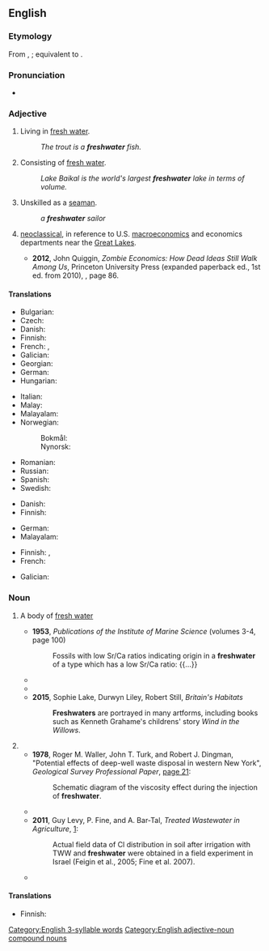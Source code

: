 {{also|Freshwater|fresh water|fresh-water}}
==English==

===Etymology===
From {{inh|en|enm|freche watur}}, {{m|enm|fresshe water}}; equivalent to {{compound|en|fresh|water}}.

===Pronunciation===
* {{audio|en|LL-Q1860 (eng)-Vininn126-freshwater.wav|Audio (US)}}

===Adjective===
{{en-adj|-}}

# Living in [[fresh water]].
#: ''The trout is a '''freshwater''' fish.''
# Consisting of [[fresh water]].
#: ''Lake Baikal is the world's largest '''freshwater''' lake in terms of volume.''
# {{lb|en|nautical}} Unskilled as a [[seaman]].
#: ''a '''freshwater''' sailor''
# {{lb|en|economics}} [[neoclassical]], in reference to U.S. [[macroeconomics]] and economics departments near the [[Great Lakes]].
#* '''2012''', John Quiggin, ''Zombie Economics: How Dead Ideas Still Walk Among Us'', Princeton University Press (expanded paperback ed., 1st ed. from 2010), {{ISBN|1400842085}}, page 86.
#*: {{quote|en|Meanwhile, the '''freshwater''' side of the dispute rapidly reverted to arguments from the nineteenth century, which had been debunked by Keynes and Irving Fisher.}}
#: {{syn|en|sweetwater}}

====Translations====
{{trans-top|living in fresh water}}
* Bulgarian: {{t|bg|сладководен|sc=Cyrl}}
* Czech: {{t+|cs|sladkovodní}}
* Danish: {{t|da|ferskvands-}}
* Finnish: {{t|fi|makean veden}}
* French: {{t+|fr|dulçaquicole}}, {{t+|fr|dulcicole}}
* Galician: {{t|gl|de auga doce|f}}
* Georgian: {{t|ka|მტკნარი წყლის}}
* German: {{t|de|Süßwasser-}}
* Hungarian: {{t+|hu|édesvízi}}
{{trans-mid}}
* Italian: {{t|it|acqua dolce}}
* Malay: {{t|ms|air tawar}}
* Malayalam: {{t+|ml|ശുദ്ധജല}}
* Norwegian:
*: Bokmål: {{t|nb|ferskvanns-}}
*: Nynorsk: {{t|nn|ferskvass-}}
* Romanian: {{t|ro|[[de]] [[apă dulce]]}}
* Russian: {{t+|ru|пресново́дный}}
* Spanish: {{t+|es|dulceacuícola}}
* Swedish: {{t|sv|sötvattens-}}
{{trans-bottom}}

{{trans-top|consisting of fresh water}}
* Danish: {{t|da|ferskvands-}}
* Finnish: {{t|fi|makeavetinen}}
{{trans-mid}}
* German: {{t|de|Süßwasser-}}
* Malayalam: {{t+|ml|ശുദ്ധജലം}}
{{trans-bottom}}

{{trans-top|unskilled as seaman}}
* Finnish: {{t+|fi|järvi|alt=järvi-}}, {{t|fi|sisävesi|alt=sisävesi-}}
* French: {{t+|fr|marin d'eau douce|m}}
{{trans-mid}}
* Galician: {{t|gl|mariño de auga doce}}
{{trans-bottom}}

===Noun===
{{wikipedia}}
{{en-noun|~}}

# {{lb|en|countable}} A body of [[fresh water]]
#* '''1953''', ''Publications of the Institute of Marine Science'' (volumes 3-4, page 100)
#*: Fossils with low Sr/Ca ratios indicating origin in a '''freshwater''' of a type which has a low Sr/Ca ratio: {{...}}
#* {{quote-text|en|year=1967|author=Bent J. Muus|title=The Fauna of Danish Estuaries and Lagoons|page=87|url=https://books.google.com/books?id=5LcLAQAAIAAJ&dq=%22a+freshwater+had%22&focus=searchwithinvolume&q=%22Lake+Merced%2C+virtually+a+freshwater%22|passage=Smith (1958) found that ''N. limnicola'' in Lake Merced, virtually a '''freshwater''', had no paragnaths or at the most one on section I against the "normal" 1–2.}}
#* {{quote-book|en|year=2013|author=Brian R. Moss|title=Ecology of Fresh Waters: A View for the Twenty-First Century|passage=The chances of long-term preservation of fossils in '''freshwaters''' are minimal, for '''freshwaters''' are readily disturbed and destroyed by drought on the land masses.}}
#* '''2015''', Sophie Lake, Durwyn Liley, Robert Still, ''Britain's Habitats''
#*: '''Freshwaters''' are portrayed in many artforms, including books such as Kenneth Grahame's childrens' story ''Wind in the Willows''.
# {{alternative spelling of|en|fresh water}}
#* '''1978''', Roger M. Waller, John T. Turk, and Robert J. Dingman, "Potential effects of deep-well waste disposal in western New York", ''Geological Survey Professional Paper'', [https://books.google.com/books?id=m8NUAAAAYAAJ&dq=%22the%20freshwater%20was%22&pg=PA21#v=onepage&q&f=false page 21]:
#*: Schematic diagram of the viscosity effect during the injection of '''freshwater'''.
#* {{quote-text|en|year=2002|author=Friedrich A. Schott|title=Physical Oceanography of the Indian Ocean During WOCE|page=1246|url=https://books.google.com/books?id=_uEbAQAAIAAJ&dq=%22the+freshwater+was%22&focus=searchwithinvolume&q=%22most+of+the+freshwater+was+imported+into+the%22|passage=Above 200m, high-salinity water was being carried southward out of the Arabian Sea. This implies that most of the '''freshwater''' was imported into the Arabian Sea in the upper layer.}}
#* '''2011''', Guy Levy, P. Fine, and A. Bar-Tal, ''Treated Wastewater in Agriculture'', [https://books.google.com/books?id=XfgAIGsBLbwC&lpg=PT179&dq=%22the%20freshwater%20was%22&pg=PT234#v=onepage&q&f=false]:
#*: Actual field data of Cl distribution in soil after irrigation with TWW and '''freshwater''' were obtained in a field experiment in Israel (Feigin et al., 2005; Fine et al. 2007).
#* {{quote-journal|en|author=Richard Conniff|title=An evolutionary family drama|url=http://www.nytimes.com/2014/04/21/opinion/an-evolutionary-family-drama.html|newspaper={{w|The New York Times}}|date=20 April 2014|passage=Alewives are anadromous fish: Born in '''freshwater''', they spend their lives in the ocean, returning annually to their birthplaces to spawn.}}

====Translations====
{{trans-top|body of fresh water}}
* Finnish: {{t|fi|[[makean veden]] [[vesistö]]}}
{{trans-mid}}
{{trans-bottom}}

{{trans-see|fresh water}}

[[Category:English 3-syllable words]]
[[Category:English adjective-noun compound nouns]]